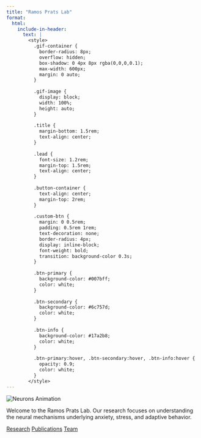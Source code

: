 ```yaml
---
title: "Ramos Prats Lab"
format:
  html:
    include-in-header:
      text: |
        <style>
          .gif-container {
            border-radius: 8px;
            overflow: hidden;
            box-shadow: 0 4px 8px rgba(0,0,0,0.1);
            max-width: 600px;
            margin: 0 auto;
          }
          
          .gif-image {
            display: block;
            width: 100%;
            height: auto;
          }
          
          .title {
            margin-bottom: 1.5rem;
            text-align: center;
          }
          
          .lead {
            font-size: 1.2rem;
            margin-top: 1.5rem;
            text-align: center;
          }
          
          .button-container {
            text-align: center;
            margin-top: 2rem;
          }
          
          .custom-btn {
            margin: 0 0.5rem;
            padding: 0.5rem 1rem;
            text-decoration: none;
            border-radius: 4px;
            display: inline-block;
            font-weight: bold;
            transition: background-color 0.3s;
          }
          
          .btn-primary {
            background-color: #007bff;
            color: white;
          }
          
          .btn-secondary {
            background-color: #6c757d;
            color: white;
          }
          
          .btn-info {
            background-color: #17a2b8;
            color: white;
          }
          
          .btn-primary:hover, .btn-secondary:hover, .btn-info:hover {
            opacity: 0.9;
            color: white;
          }
        </style>
---
```


```{=html}
<div class="gif-container">
  <img src="images/gifneurons.gif" alt="Neurons Animation" class="gif-image">
</div>
```

::: {.lead}
Welcome to the Ramos Prats Lab. Our research focuses on understanding the neural mechanisms underlying anxiety, stress, and adaptive behavior.
:::

::: {.button-container}
[Research](research.html){.custom-btn .btn-primary}
[Publications](publications.html){.custom-btn .btn-secondary}
[Team](people.html){.custom-btn .btn-info}
:::